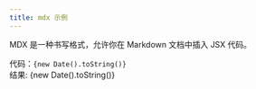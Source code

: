 ---
title: mdx 示例
---

MDX 是一种书写格式，允许你在 Markdown 文档中插入 JSX 代码。

代码：`{new Date().toString()}`  
结果: {new Date().toString()}
